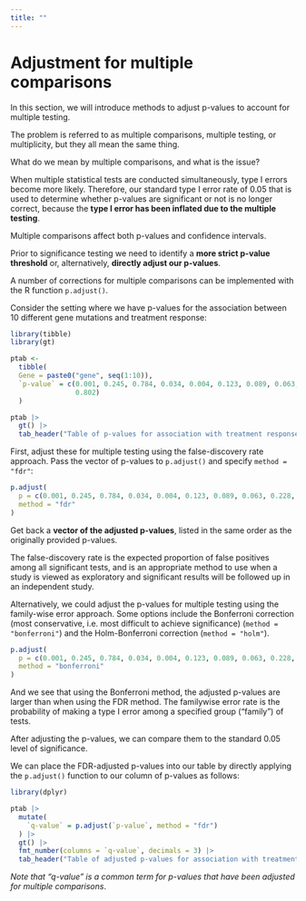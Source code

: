 ```yaml
---
title: ""
---
```


# Adjustment for multiple comparisons

In this section, we will introduce methods to adjust p-values to account for multiple testing.

The problem is referred to as multiple comparisons, multiple testing, or multiplicity, but they all mean the same thing.

What do we mean by multiple comparisons, and what is the issue?

When multiple statistical tests are conducted simultaneously, type I errors become more likely. Therefore, our standard type I error rate of 0.05 that is used to determine whether p-values are significant or not is no longer correct, because the **type I error has been inflated due to the multiple testing**.

Multiple comparisons affect both p-values and confidence intervals.

Prior to significance testing we need to identify a **more strict p-value threshold** or, alternatively,  **directly adjust our p-values**.

A number of corrections for multiple comparisons can be implemented with the R function `p.adjust()`. 

Consider the setting where we have p-values for the association between 10 different gene mutations and treatment response:

```r
library(tibble)
library(gt)

ptab <-
  tibble(
  Gene = paste0("gene", seq(1:10)),
  `p-value` = c(0.001, 0.245, 0.784, 0.034, 0.004, 0.123, 0.089, 0.063, 0.228, 
                0.802)
  ) 

ptab |> 
  gt() |> 
  tab_header("Table of p-values for association with treatment response")
```

First, adjust these for multiple testing using the false-discovery rate approach. Pass the vector of p-values to `p.adjust()` and specify `method = "fdr"`:

```r
p.adjust(
  p = c(0.001, 0.245, 0.784, 0.034, 0.004, 0.123, 0.089, 0.063, 0.228, 0.802),
  method = "fdr"
)
```

Get back a **vector of the adjusted p-values**, listed in the same order as the originally provided p-values.

The false-discovery rate is the expected proportion of false positives among all significant tests, and is an appropriate method to use when a study is viewed as exploratory and significant results will be followed up in an independent study.

Alternatively, we could adjust the p-values for multiple testing using the family-wise error approach. Some options include the Bonferroni correction (most conservative, i.e. most difficult to achieve significance) (`method = "bonferroni"`) and the Holm-Bonferroni correction (`method = "holm"`).

```r
p.adjust(
  p = c(0.001, 0.245, 0.784, 0.034, 0.004, 0.123, 0.089, 0.063, 0.228, 0.802),
  method = "bonferroni"
)
```

And we see that using the Bonferroni method, the adjusted p-values are larger than when using the FDR method. The familywise error rate is the probability of making a type I error among a specified group ("family") of tests.

After adjusting the p-values, we can compare them to the standard 0.05 level of significance.

We can place the FDR-adjusted p-values into our table by directly applying the `p.adjust()`
function to our column of p-values as follows:

```r
library(dplyr)

ptab |> 
  mutate(
    `q-value` = p.adjust(`p-value`, method = "fdr")
  ) |> 
  gt() |> 
  fmt_number(columns = `q-value`, decimals = 3) |> 
  tab_header("Table of adjusted p-values for association with treatment response")
```

*Note that "q-value" is a common term for p-values that have been adjusted for multiple comparisons*.